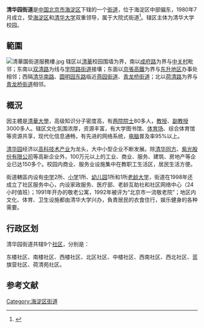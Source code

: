 {{中国乡级行政区
| 行政区全称 = 清华园街道
|景观照片文件名 = Former gate of Tsinghua University.JPG
|景观照片描述 = [[清华大学|清华大学]]二校门
| 汉语拼音 =Qinghuayuan
| 通用拼音 =
| 注音符號 =
| 其它标音类型1 =
| 其它标音1 =
| 其它标音类型2 =
| 其它标音2 =
| 其它语言类型1 =
| 其它语言地名1 =
| 其它语言类型2 =
| 其它语言地名2 =
| 上级行政区 = [[北京市|北京市]][[海淀区|海淀区]]
| 行政区类别 = [[街道|街道]]
| 总面积 =4平方公里
| 户籍人口 =54000
| 户籍人口年份 =2014年
|常住人口 = 56592人<ref>{{cite web|url=http://zyk.bjhd.gov.cn/jbdt/auto4514_51808/auto4514_54025/auto4514/auto4514_54045/auto4514/202106/P020210607318472808814.pdf|title=北京市海淀区第七次全国人口普查公报|publisher=北京市海淀区统计局|date=2021-06-07|accessdate=2021-06-18|archive-date=2021-10-24|archive-url=https://web.archive.org/web/20211024041538/http://zyk.bjhd.gov.cn/jbdt/auto4514_51808/auto4514_54025/auto4514/auto4514_54045/auto4514/202106/P020210607318472808814.pdf|dead-url=no}}</ref>
|常住人口年份 = 2020
| 人口密度 =
| 行政区划 =
| 官方网站 =http://jdbsc.cic.tsinghua.edu.cn/jdbsc/index.jsp
| 政府驻地 =清华大学[[照澜院|照澜院]]服务楼一层110室<ref>{{Cite web |url=http://www.bjhd.gov.cn/zfxxgk/auto4553_51849/auto4553_57321/auto4553_57328/201905/t20190516_4319210.shtml |title=北京市海淀区清华园街道信息公开指南（2019年版） |accessdate=2020-05-06 |author= |date=2019-05-15 |work= |publisher=北京市海淀区人民政府办公室 |language=zh-cn |archiveurl=https://web.archive.org/web/20200805082656/http://www.bjhd.gov.cn/zfxxgk/auto4553_51849/auto4553_57321/auto4553_57328/201905/t20190516_4319210.shtml |archivedate=2020-08-05 |deadurl=yes }}</ref>
| 邮政编码 =100084
| 毗邻行政区 =
| 位置图文件名 =
| 位置图描述 =
|11/01/08/014/000
}}
'''清华园街道'''是[[中华人民共和国|中国]][[北京市|北京市]][[海淀区|海淀区]]下辖的一个[[街道|街道]]，位于海淀区中部偏东，1980年7月成立，受[[海淀区|海淀区]]和[[清华大学|清华大学]]双重领导，属于大院式街道<ref>{{cite web|title=街道简介|url=http://jdbsc.cic.tsinghua.edu.cn/jdbsc/board2/boardlist.jsp?boardid=11&bid2=1101&pageno=1|deadurl=yes|archiveurl=https://web.archive.org/web/20151222080720/http://jdbsc.cic.tsinghua.edu.cn/jdbsc/board2/boardlist.jsp?boardid=11&bid2=1101&pageno=1|archivedate=2015-12-22}}</ref>。辖区主体为清华大学校园。
==範圍==
[[File:清華園街道服務樓.jpg|thumb]]
辖区以[[北京清華|清華]]校园围墙为界，南以[[成府路|成府路]]为界与[[中关村|中关村]]毗邻；东南以[[双清路|双清路]]为线与[[學院路街道_(北京市)|学院路街道]]接壤；东面以[[京張高鐵|京張高鐵]]为界与[[东升地区|东升地区]]办事处相邻；西隔[[清华南路|清华南路]]、[[圆明园东路|圆明园东路]]临近[[燕园街道|燕园街道]]、[[青龙桥街道|青龙桥街道]]；北以[[荷清路|荷清路]]为界与[[青龙桥街道|青龙桥街道]]相邻。

==概況==
因主體是[[清華大學|清華大學]]，高级知识分子密度高，有[[两院院士|两院院士]]80多人，[[教授|教授]]、[[副教授|副教授]]3000多人。辖区文化氛围浓厚，资源丰富，有大学图书馆、[[体育场|体育场]]、综合体育馆等资源共享，现代化信息通畅，有先进的网络系统，[[电脑|电脑]]普及率95%以上。

[[清华园|清华园]]经济以[[高科技术产业|高科技术产业]]为龙头，大中小型企业不断发展。除[[清华同方|清华同方]]、[[紫光集團有限公司|紫光股份有限公司]]等高新企业外，100万元以上的工业、商业、服务、建筑、房地产等企业已达150多个。校园内商业、服务业设施集中在教职工生活区，居民生活方便。

街道轄區内设有[[中学|中学]]2所、[[小学|小学]]1所、[[幼儿园|幼儿园]]1所和1所[[老龄大学|老龄大学]]，街道在1998年还成立了社区服务中心，内设家政服务、医疗部、老龄互助社和社区网络中心（24小时值班）；1991年开办的敬老公寓，1992年被评为“北京市一流敬老院”；地区内文化、体育、卫生设施都由清华大学兴办，負責居民的衣食住行，娱乐健身的各种需要。

== 行政区划 ==

清华园街道共辖9个[[社区|社区]]，分别是：

东楼社区、南楼社区、西楼社区、北区社区、中楼社区、西南社区、西北社区、蓝旗营社区、荷清苑社区。
== 参考文献 ==
{{Reflist|2}}

{{清华大学}}
{{北京市海淀区行政区划}}

[[Category:海淀区街道|Category:海淀区街道]]